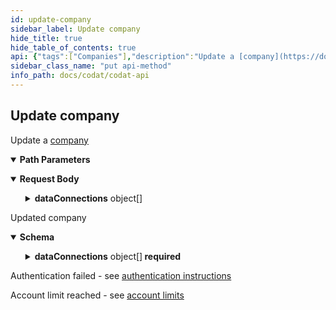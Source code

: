 ```yaml
---
id: update-company
sidebar_label: Update company
hide_title: true
hide_table_of_contents: true
api: {"tags":["Companies"],"description":"Update a [company](https://docs.codat.io/docs/core-companies)","operationId":"UpdateCompany","parameters":[{"name":"companyId","in":"path","description":"The ID of the company to update","required":true,"schema":{"type":"string","format":"uuid"}}],"requestBody":{"content":{"application/json":{"schema":{"type":"object","properties":{"id":{"type":"string","format":"uuid"},"clientId":{"type":"string","format":"uuid"},"clientName":{"type":"string","nullable":true},"name":{"type":"string","nullable":true},"status":{"type":"string","nullable":true},"lastSync":{"type":"string","format":"date-time","nullable":true},"dataConnections":{"type":"array","items":{"type":"object","properties":{"id":{"type":"string","format":"uuid"},"companyId":{"type":"string","format":"uuid"},"clientId":{"type":"string","format":"uuid"},"status":{"type":"string","nullable":true},"supportedDataPath":{"type":"object","properties":{"supportedDataPathId":{"type":"integer","format":"int32"},"supportedDataPathName":{"type":"string","nullable":true},"sourceGuid":{"type":"string","format":"uuid"},"sourceName":{"type":"string","nullable":true},"sourceType":{"type":"string","nullable":true},"sourceDisplayName":{"type":"string","nullable":true},"integrationGuid":{"type":"string","format":"uuid"},"integrationName":{"type":"string","nullable":true},"isOfflineConnector":{"type":"boolean"},"serviceRef":{"type":"string","nullable":true},"requiresCredentials":{"type":"boolean"},"integrationDisplayName":{"type":"string","nullable":true},"integrationType":{"type":"string","nullable":true}},"additionalProperties":false},"redirectUrl":{"type":"string","nullable":true},"createdOnUtc":{"type":"string","format":"date-time","nullable":true},"lastSync":{"type":"string","format":"date-time","nullable":true},"deleteRequested":{"type":"boolean"},"deleted":{"type":"boolean"},"deletedUtc":{"type":"string","format":"date-time","nullable":true},"deleteLater":{"type":"boolean","nullable":true}},"additionalProperties":false},"nullable":true},"shardId":{"type":"integer","format":"int32","nullable":true},"createdOnUtc":{"type":"string","format":"date-time","nullable":true},"deleteRequested":{"type":"boolean"},"deleted":{"type":"boolean"},"createdByUserId":{"type":"string","format":"uuid","nullable":true},"createdByUserName":{"type":"string","nullable":true}},"additionalProperties":false}}}},"responses":{"200":{"description":"Updated company","content":{"application/json":{"schema":{"required":["dataConnections","id","name","platform","redirect","status"],"type":"object","properties":{"id":{"type":"string","format":"uuid"},"name":{"type":"string"},"platform":{"type":"string"},"redirect":{"type":"string"},"status":{"type":"string"},"lastSync":{"type":"string","format":"date-time","nullable":true},"dataConnections":{"type":"array","items":{"required":["id","integrationId","linkUrl","platformName","sourceId"],"type":"object","properties":{"id":{"type":"string","format":"uuid"},"integrationId":{"type":"string","format":"uuid"},"sourceId":{"type":"string","format":"uuid"},"platformName":{"type":"string"},"linkUrl":{"type":"string"},"status":{"type":"string","nullable":true},"lastSync":{"type":"string","format":"date-time","nullable":true},"created":{"type":"string","format":"date-time","nullable":true},"sourceType":{"type":"string","nullable":true}},"additionalProperties":false}},"created":{"type":"string","format":"date-time","nullable":true},"createdByUserName":{"type":"string","nullable":true}},"additionalProperties":false}}}},"401":{"description":"Authentication failed - see [authentication instructions](https://docs.codat.io/docs/authentication-1)"},"402":{"description":"Account limit reached - see [account limits](https://docs.codat.io/docs/environments-1)"}},"method":"put","path":"/companies/{companyId}","servers":[{"url":"https://api.codat.io","description":"Codat API (Production)"}],"security":[{"AuthorizationHeader":[]}],"securitySchemes":{"AuthorizationHeader":{"type":"apiKey","description":"The word \"Basic\" followed by a space and your API Key, base64 encoded, which can be found [here](https://portal-integration.codat.io/#/profile)","name":"Authorization","in":"header"}},"jsonRequestBodyExample":{"id":"3fa85f64-5717-4562-b3fc-2c963f66afa6","clientId":"3fa85f64-5717-4562-b3fc-2c963f66afa6","clientName":"string","name":"string","status":"string","lastSync":"string","dataConnections":[{"id":"3fa85f64-5717-4562-b3fc-2c963f66afa6","companyId":"3fa85f64-5717-4562-b3fc-2c963f66afa6","clientId":"3fa85f64-5717-4562-b3fc-2c963f66afa6","status":"string","supportedDataPath":{"supportedDataPathId":0,"supportedDataPathName":"string","sourceGuid":"3fa85f64-5717-4562-b3fc-2c963f66afa6","sourceName":"string","sourceType":"string","sourceDisplayName":"string","integrationGuid":"3fa85f64-5717-4562-b3fc-2c963f66afa6","integrationName":"string","isOfflineConnector":true,"serviceRef":"string","requiresCredentials":true,"integrationDisplayName":"string","integrationType":"string"},"redirectUrl":"string","createdOnUtc":"string","lastSync":"string","deleteRequested":true,"deleted":true,"deletedUtc":"string","deleteLater":true}],"shardId":0,"createdOnUtc":"string","deleteRequested":true,"deleted":true,"createdByUserId":"3fa85f64-5717-4562-b3fc-2c963f66afa6","createdByUserName":"string"},"info":{"title":"Codat API","description":"[What's changed in our Swagger](https://docs.codat.io/docs/new-swagger-ui)","version":"v1"},"postman":{"name":"Update company","description":{"content":"Update a [company](https://docs.codat.io/docs/core-companies)","type":"text/plain"},"url":{"path":["companies",":companyId"],"host":["{{baseUrl}}"],"query":[],"variable":[{"disabled":false,"description":{"content":"(Required) The ID of the company to update","type":"text/plain"},"type":"any","value":"","key":"companyId"}]},"header":[{"key":"Content-Type","value":"application/json"},{"key":"Accept","value":"application/json"}],"method":"PUT","body":{"mode":"raw","raw":"\"\"","options":{"raw":{"language":"json"}}}}}
sidebar_class_name: "put api-method"
info_path: docs/codat/codat-api
---
```



## Update company



Update a [company](https://docs.codat.io/docs/core-companies)

<details style={{"marginBottom":"1rem"}} data-collapsed={false} open={true}><summary style={{}}><strong>Path Parameters</strong></summary><div><ul><ParamsItem className={"paramsItem"} param={{"name":"companyId","in":"path","description":"The ID of the company to update","required":true,"schema":{"type":"string","format":"uuid"}}}></ParamsItem></ul></div></details><details style={{}} data-collapsed={false} open={true}><summary style={{"textAlign":"left"}}><strong>Request Body</strong></summary><div style={{"textAlign":"left","marginLeft":"1rem"}}></div><ul style={{"marginLeft":"1rem"}}><SchemaItem collapsible={false} name={"id"} required={false} schemaDescription={undefined} schemaName={"uuid"} qualifierMessage={undefined}></SchemaItem><SchemaItem collapsible={false} name={"clientId"} required={false} schemaDescription={undefined} schemaName={"uuid"} qualifierMessage={undefined}></SchemaItem><SchemaItem collapsible={false} name={"clientName"} required={false} schemaDescription={undefined} schemaName={"string"} qualifierMessage={undefined}></SchemaItem><SchemaItem collapsible={false} name={"name"} required={false} schemaDescription={undefined} schemaName={"string"} qualifierMessage={undefined}></SchemaItem><SchemaItem collapsible={false} name={"status"} required={false} schemaDescription={undefined} schemaName={"string"} qualifierMessage={undefined}></SchemaItem><SchemaItem collapsible={false} name={"lastSync"} required={false} schemaDescription={undefined} schemaName={"date-time"} qualifierMessage={undefined}></SchemaItem><SchemaItem collapsible={true} className={"schemaItem"}><details style={{}}><summary style={{}}><strong>dataConnections</strong><span style={{"opacity":"0.6"}}> object[]</span></summary><div style={{"marginLeft":"1rem"}}><SchemaItem collapsible={false} name={"id"} required={false} schemaDescription={undefined} schemaName={"uuid"} qualifierMessage={undefined}></SchemaItem><SchemaItem collapsible={false} name={"companyId"} required={false} schemaDescription={undefined} schemaName={"uuid"} qualifierMessage={undefined}></SchemaItem><SchemaItem collapsible={false} name={"clientId"} required={false} schemaDescription={undefined} schemaName={"uuid"} qualifierMessage={undefined}></SchemaItem><SchemaItem collapsible={false} name={"status"} required={false} schemaDescription={undefined} schemaName={"string"} qualifierMessage={undefined}></SchemaItem><SchemaItem collapsible={true} className={"schemaItem"}><details style={{}}><summary style={{}}><strong>supportedDataPath</strong><span style={{"opacity":"0.6"}}> object</span></summary><div style={{"marginLeft":"1rem"}}><SchemaItem collapsible={false} name={"supportedDataPathId"} required={false} schemaDescription={undefined} schemaName={"int32"} qualifierMessage={undefined}></SchemaItem><SchemaItem collapsible={false} name={"supportedDataPathName"} required={false} schemaDescription={undefined} schemaName={"string"} qualifierMessage={undefined}></SchemaItem><SchemaItem collapsible={false} name={"sourceGuid"} required={false} schemaDescription={undefined} schemaName={"uuid"} qualifierMessage={undefined}></SchemaItem><SchemaItem collapsible={false} name={"sourceName"} required={false} schemaDescription={undefined} schemaName={"string"} qualifierMessage={undefined}></SchemaItem><SchemaItem collapsible={false} name={"sourceType"} required={false} schemaDescription={undefined} schemaName={"string"} qualifierMessage={undefined}></SchemaItem><SchemaItem collapsible={false} name={"sourceDisplayName"} required={false} schemaDescription={undefined} schemaName={"string"} qualifierMessage={undefined}></SchemaItem><SchemaItem collapsible={false} name={"integrationGuid"} required={false} schemaDescription={undefined} schemaName={"uuid"} qualifierMessage={undefined}></SchemaItem><SchemaItem collapsible={false} name={"integrationName"} required={false} schemaDescription={undefined} schemaName={"string"} qualifierMessage={undefined}></SchemaItem><SchemaItem collapsible={false} name={"isOfflineConnector"} required={false} schemaDescription={undefined} schemaName={"boolean"} qualifierMessage={undefined}></SchemaItem><SchemaItem collapsible={false} name={"serviceRef"} required={false} schemaDescription={undefined} schemaName={"string"} qualifierMessage={undefined}></SchemaItem><SchemaItem collapsible={false} name={"requiresCredentials"} required={false} schemaDescription={undefined} schemaName={"boolean"} qualifierMessage={undefined}></SchemaItem><SchemaItem collapsible={false} name={"integrationDisplayName"} required={false} schemaDescription={undefined} schemaName={"string"} qualifierMessage={undefined}></SchemaItem><SchemaItem collapsible={false} name={"integrationType"} required={false} schemaDescription={undefined} schemaName={"string"} qualifierMessage={undefined}></SchemaItem></div></details></SchemaItem><SchemaItem collapsible={false} name={"redirectUrl"} required={false} schemaDescription={undefined} schemaName={"string"} qualifierMessage={undefined}></SchemaItem><SchemaItem collapsible={false} name={"createdOnUtc"} required={false} schemaDescription={undefined} schemaName={"date-time"} qualifierMessage={undefined}></SchemaItem><SchemaItem collapsible={false} name={"lastSync"} required={false} schemaDescription={undefined} schemaName={"date-time"} qualifierMessage={undefined}></SchemaItem><SchemaItem collapsible={false} name={"deleteRequested"} required={false} schemaDescription={undefined} schemaName={"boolean"} qualifierMessage={undefined}></SchemaItem><SchemaItem collapsible={false} name={"deleted"} required={false} schemaDescription={undefined} schemaName={"boolean"} qualifierMessage={undefined}></SchemaItem><SchemaItem collapsible={false} name={"deletedUtc"} required={false} schemaDescription={undefined} schemaName={"date-time"} qualifierMessage={undefined}></SchemaItem><SchemaItem collapsible={false} name={"deleteLater"} required={false} schemaDescription={undefined} schemaName={"boolean"} qualifierMessage={undefined}></SchemaItem></div></details></SchemaItem><SchemaItem collapsible={false} name={"shardId"} required={false} schemaDescription={undefined} schemaName={"int32"} qualifierMessage={undefined}></SchemaItem><SchemaItem collapsible={false} name={"createdOnUtc"} required={false} schemaDescription={undefined} schemaName={"date-time"} qualifierMessage={undefined}></SchemaItem><SchemaItem collapsible={false} name={"deleteRequested"} required={false} schemaDescription={undefined} schemaName={"boolean"} qualifierMessage={undefined}></SchemaItem><SchemaItem collapsible={false} name={"deleted"} required={false} schemaDescription={undefined} schemaName={"boolean"} qualifierMessage={undefined}></SchemaItem><SchemaItem collapsible={false} name={"createdByUserId"} required={false} schemaDescription={undefined} schemaName={"uuid"} qualifierMessage={undefined}></SchemaItem><SchemaItem collapsible={false} name={"createdByUserName"} required={false} schemaDescription={undefined} schemaName={"string"} qualifierMessage={undefined}></SchemaItem></ul></details><div><ApiTabs><TabItem label={"200"} value={"200"}><div>

Updated company

</div><div><details style={{}} data-collapsed={false} open={true}><summary style={{"textAlign":"left"}}><strong>Schema</strong></summary><div style={{"textAlign":"left","marginLeft":"1rem"}}></div><ul style={{"marginLeft":"1rem"}}><SchemaItem collapsible={false} name={"id"} required={true} schemaDescription={undefined} schemaName={"uuid"} qualifierMessage={undefined}></SchemaItem><SchemaItem collapsible={false} name={"name"} required={true} schemaDescription={undefined} schemaName={"string"} qualifierMessage={undefined}></SchemaItem><SchemaItem collapsible={false} name={"platform"} required={true} schemaDescription={undefined} schemaName={"string"} qualifierMessage={undefined}></SchemaItem><SchemaItem collapsible={false} name={"redirect"} required={true} schemaDescription={undefined} schemaName={"string"} qualifierMessage={undefined}></SchemaItem><SchemaItem collapsible={false} name={"status"} required={true} schemaDescription={undefined} schemaName={"string"} qualifierMessage={undefined}></SchemaItem><SchemaItem collapsible={false} name={"lastSync"} required={false} schemaDescription={undefined} schemaName={"date-time"} qualifierMessage={undefined}></SchemaItem><SchemaItem collapsible={true} className={"schemaItem"}><details style={{}}><summary style={{}}><strong>dataConnections</strong><span style={{"opacity":"0.6"}}> object[]</span><strong style={{"fontSize":"var(--ifm-code-font-size)","color":"var(--openapi-required)"}}> required</strong></summary><div style={{"marginLeft":"1rem"}}><SchemaItem collapsible={false} name={"id"} required={true} schemaDescription={undefined} schemaName={"uuid"} qualifierMessage={undefined}></SchemaItem><SchemaItem collapsible={false} name={"integrationId"} required={true} schemaDescription={undefined} schemaName={"uuid"} qualifierMessage={undefined}></SchemaItem><SchemaItem collapsible={false} name={"sourceId"} required={true} schemaDescription={undefined} schemaName={"uuid"} qualifierMessage={undefined}></SchemaItem><SchemaItem collapsible={false} name={"platformName"} required={true} schemaDescription={undefined} schemaName={"string"} qualifierMessage={undefined}></SchemaItem><SchemaItem collapsible={false} name={"linkUrl"} required={true} schemaDescription={undefined} schemaName={"string"} qualifierMessage={undefined}></SchemaItem><SchemaItem collapsible={false} name={"status"} required={false} schemaDescription={undefined} schemaName={"string"} qualifierMessage={undefined}></SchemaItem><SchemaItem collapsible={false} name={"lastSync"} required={false} schemaDescription={undefined} schemaName={"date-time"} qualifierMessage={undefined}></SchemaItem><SchemaItem collapsible={false} name={"created"} required={false} schemaDescription={undefined} schemaName={"date-time"} qualifierMessage={undefined}></SchemaItem><SchemaItem collapsible={false} name={"sourceType"} required={false} schemaDescription={undefined} schemaName={"string"} qualifierMessage={undefined}></SchemaItem></div></details></SchemaItem><SchemaItem collapsible={false} name={"created"} required={false} schemaDescription={undefined} schemaName={"date-time"} qualifierMessage={undefined}></SchemaItem><SchemaItem collapsible={false} name={"createdByUserName"} required={false} schemaDescription={undefined} schemaName={"string"} qualifierMessage={undefined}></SchemaItem></ul></details></div></TabItem><TabItem label={"401"} value={"401"}><div>

Authentication failed - see [authentication instructions](https://docs.codat.io/docs/authentication-1)

</div><div></div></TabItem><TabItem label={"402"} value={"402"}><div>

Account limit reached - see [account limits](https://docs.codat.io/docs/environments-1)

</div><div></div></TabItem></ApiTabs></div>
      